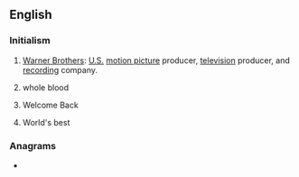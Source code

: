 {{also|wb|Wb}}
==English==

===Initialism===
{{rfc-header|Initialism}}
{{head|en|initialism}}

# {{lb|en|entertainment}} [[wikipedia:Warner Brothers|Warner Brothers]]: [[United States|U.S.]] [[motion picture]] producer, [[television]] producer, and [[recording]] company.
# {{lb|en|medicine}} whole blood
# {{lb|en|Internet slang}} Welcome Back
# {{lb|en|sports}} World's best

===Anagrams===
* {{anagrams|en|a=bw|BW|b/w|bw}}
